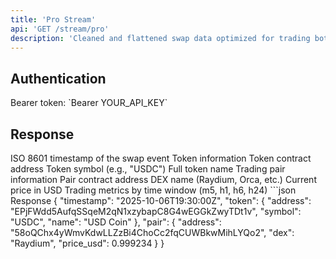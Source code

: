 ```yaml
---
title: 'Pro Stream'
api: 'GET /stream/pro'
description: 'Cleaned and flattened swap data optimized for trading bots'
---
```


## Authentication

<ParamField header="Authorization" type="string" required>
  Bearer token: `Bearer YOUR_API_KEY`
</ParamField>

## Response

<ResponseField name="timestamp" type="string">
  ISO 8601 timestamp of the swap event
</ResponseField>

<ResponseField name="token" type="object">
  Token information
  <Expandable title="properties">
    <ResponseField name="address" type="string">
      Token contract address
    </ResponseField>
    <ResponseField name="symbol" type="string">
      Token symbol (e.g., "USDC")
    </ResponseField>
    <ResponseField name="name" type="string">
      Full token name
    </ResponseField>
  </Expandable>
</ResponseField>

<ResponseField name="pair" type="object">
  Trading pair information
  <Expandable title="properties">
    <ResponseField name="address" type="string">
      Pair contract address
    </ResponseField>
    <ResponseField name="dex" type="string">
      DEX name (Raydium, Orca, etc.)
    </ResponseField>
    <ResponseField name="price_usd" type="number">
      Current price in USD
    </ResponseField>
  </Expandable>
</ResponseField>

<ResponseField name="window_metrics" type="object">
  Trading metrics by time window (m5, h1, h6, h24)
</ResponseField>

<ResponseExample>
```json Response
{
  "timestamp": "2025-10-06T19:30:00Z",
  "token": {
    "address": "EPjFWdd5AufqSSqeM2qN1xzybapC8G4wEGGkZwyTDt1v",
    "symbol": "USDC",
    "name": "USD Coin"
  },
  "pair": {
    "address": "58oQChx4yWmvKdwLLZzBi4ChoCc2fqCUWBkwMihLYQo2",
    "dex": "Raydium",
    "price_usd": 0.999234
  }
}
